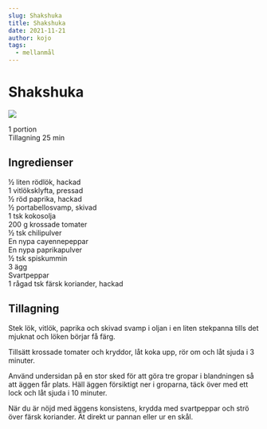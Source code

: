 ```yaml
---
slug: Shakshuka
title: Shakshuka
date: 2021-11-21
author: kojo
tags:
  - mellanmål
---
```


# Shakshuka

![](../images/86043e1b-671a-4810-b483-d097961eadc3.png)



1 portion<br/>
Tillagning 25 min

 ## Ingredienser

½ liten rödlök, hackad<br/>
1 vitlöksklyfta, pressad<br/>
½ röd paprika, hackad<br/>
½ portabellosvamp, skivad<br/>
1 tsk kokosolja<br/>
200 g krossade tomater<br/>
½ tsk chilipulver<br/>
En nypa cayennepeppar<br/>
En nypa paprikapulver<br/>
½ tsk spiskummin<br/>
3 ägg<br/>
Svartpeppar<br/>
1 rågad tsk färsk koriander, hackad

 ## Tillagning

Stek lök, vitlök, paprika och skivad svamp i oljan i en liten stekpanna tills det mjuknat och löken börjar få färg.

Tillsätt krossade tomater och kryddor, låt koka upp, rör om och låt sjuda i 3 minuter. 

Använd undersidan på en stor sked för att göra tre gropar i blandningen så att äggen får plats. Häll äggen försiktigt ner i groparna, täck över med ett lock och låt sjuda i 10 minuter.

När du är nöjd med äggens konsistens, krydda med svartpeppar och strö över färsk koriander. Ät direkt ur pannan eller ur en skål.
